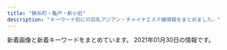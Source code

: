 ```yaml
---
title: "錦糸町・亀戸・新小岩"
description: "キーワード別にの巨乳アジアン・チャイナエステ嬢情報をまとめました。"
---
```


新着画像と新着キーワードをまとめています。
2021年01月30日の情報です。

<DmmAffiliateIns />
<KeywordTable
  shops={
    [
    {
        "url": "http://sentsubaki.asia/",
        "station": "JR\u4e80\u6238\u99c5\u6771\u53e3",
        "name": "\u5343\u693f",
        "keywords": {},
        "img_links": [
            "http://sentsubaki.asia/img/cast/aya-01.jpg",
            "http://sentsubaki.asia/img/cast/yuyu-02.jpg",
            "http://sentsubaki.asia/img/cast/miki-02.jpg",
            "http://sentsubaki.asia/img/cast/you-01.jpg",
            "http://sentsubaki.asia/img/cast/yumi-04.jpg",
            "http://sentsubaki.asia/img/cast/you-03.jpg",
            "http://sentsubaki.asia/img/interior/lobby-2.jpg",
            "http://sentsubaki.asia/img/cast/aya-03.jpg",
            "http://sentsubaki.asia/img/btn_twitter.png",
            "http://sentsubaki.asia/img/cast/you-02.jpg",
            "http://sentsubaki.asia/img/head_tel.png",
            "http://sentsubaki.asia/img/cast/miki-03.jpg",
            "http://sentsubaki.asia/img/btn_cast.png",
            "http://sentsubaki.asia/img/head_time.png",
            "http://sentsubaki.asia/img/interior/lobby-1.jpg",
            "http://sentsubaki.asia/img/cast/yuyu-04.jpg",
            "http://sentsubaki.asia/img/cast/yuyu-01.jpg",
            "http://sentsubaki.asia/img/cast/miki-01.jpg",
            "http://sentsubaki.asia/img/cast/you-04.jpg",
            "http://sentsubaki.asia/img/cast/nina-04.jpg",
            "http://sentsubaki.asia/img/cast/yumi-03.jpg",
            "http://sentsubaki.asia/img/cast/yumi-02.jpg",
            "http://sentsubaki.asia/img/btn_top.png",
            "http://sentsubaki.asia/img/cast/nina-03.jpg",
            "http://sentsubaki.asia/img/cast/miki-04.jpg",
            "http://sentsubaki.asia/img/cast/aya-04.jpg",
            "http://sentsubaki.asia/img/coupon_special.png",
            "http://sentsubaki.asia/img/btn_interior.png"
        ]
    },
    {
        "keywords": {
            "H": 2,
            "84": 2,
            "D": 4,
            "C": 12,
            "85": 4,
            "86": 2,
            "98": 2,
            "89": 6
        },
        "station": "JR\u65b0\u5c0f\u5ca9\u99c5\u5357\u53e3",
        "url": "http://www.o-miyabi.com/",
        "name": "\u96c5\u82b3",
        "img_links": [
            "http://www.o-miyabi.com/images/upload/thumb/6fceb6aef71115ac.jpg",
            "http://www.o-miyabi.com/images/index_01.jpg",
            "http://www.o-miyabi.com/images/index_03.jpg",
            "http://www.o-miyabi.com/s/images/top_2.jpg",
            "http://www.o-miyabi.com/s/image/nav_hotel.png",
            "http://www.o-miyabi.com/s/image/nav_top.png",
            "http://www.o-miyabi.com/s/image/nav_manga.png",
            "http://www.o-miyabi.com/s/images/iphone.png",
            "http://www.o-miyabi.com/images/upload/thumb/6d7987cae648e809.jpg",
            "http://www.o-miyabi.com/images/upload/thumb/0981f77ac0a1e07f.jpg",
            "http://www.o-miyabi.com/s/images/service_01.png",
            "http://www.o-miyabi.com/images/index_16.jpg",
            "http://www.o-miyabi.com/s/images/okubokomachi.jpg",
            "http://www.o-miyabi.com/s/uploads/07.jpg",
            "http://www.o-miyabi.com/images/rec_09.jpg",
            "http://www.o-miyabi.com/s/images/tel.png",
            "http://www.o-miyabi.com/images/upload/thumb/51d074f8f9cdb905.jpg",
            "http://www.o-miyabi.com/images/index_14.jpg",
            "http://www.o-miyabi.com/images/staff_09.jpg",
            "http://www.o-miyabi.com/images/index_13.jpg",
            "http://www.o-miyabi.com/images/upload/thumb/e12bb065f2380463.jpg",
            "http://www.o-miyabi.com/images/upload/thumb/04d21d82d11bc049.jpg",
            "http://www.o-miyabi.com/images/upload/thumb/57af63e7ff71466b.jpg",
            "http://www.o-miyabi.com/s/uploads/01.jpg",
            "http://www.o-miyabi.com/s/uploads/02.jpg",
            "http://www.o-miyabi.com/s/images/slider/3.jpg",
            "http://www.o-miyabi.com/s/images/service_07.png",
            "http://www.o-miyabi.com/s/image/nav_cast.png",
            "http://www.o-miyabi.com/s/image/nav_topics.png",
            "http://www.o-miyabi.com/s/uploads/06.jpg",
            "http://www.o-miyabi.com/images/upload/thumb/301c9a35b11a384f.jpg",
            "http://www.o-miyabi.com/images/upload/thumb/7713de024ddc43e7.jpg",
            "http://www.o-miyabi.com/images/upload/thumb/1a8371be7358f1df.jpg",
            "http://www.o-miyabi.com/s/uploads/03.jpg",
            "http://www.o-miyabi.com/images/upload/thumb/0dc07af1006255fa.jpg",
            "http://www.o-miyabi.com/s/images/t2.jpg",
            "http://www.o-miyabi.com/images/info_02.jpg",
            "http://www.o-miyabi.com/images/movie_09.jpg",
            "http://www.o-miyabi.com/images/upload/thumb/db15ea2226867103.jpg",
            "http://www.o-miyabi.com/images/index_07.jpg",
            "http://www.o-miyabi.com/images/index_04.jpg",
            "http://www.o-miyabi.com/s/image/nav_sys.png",
            "http://www.o-miyabi.com/s/uploads/08.jpg",
            "http://www.o-miyabi.com/s/images/slider/2.jpg",
            "http://www.o-miyabi.com/s/images/t3.jpg",
            "http://www.o-miyabi.com/s/images/slider/prev.png",
            "http://www.o-miyabi.com/images/index_19.jpg",
            "http://www.o-miyabi.com/images/info_09.jpg",
            "http://www.o-miyabi.com/s/images/slider/next.png",
            "http://www.o-miyabi.com/images/index_18.jpg",
            "http://www.o-miyabi.com/images/info.jpg",
            "http://www.o-miyabi.com/s/images/service_03.png",
            "http://www.o-miyabi.com/images/index_10.jpg",
            "http://www.o-miyabi.com/s/images/pc.png",
            "http://www.o-miyabi.com/images/index_02.jpg",
            "http://www.o-miyabi.com/images/index_05.jpg",
            "http://www.o-miyabi.com/s/images/t1.jpg",
            "http://www.o-miyabi.com/s/uploads/04.jpg",
            "http://www.o-miyabi.com/girl/01.jpg",
            "http://www.o-miyabi.com/images/index_06.jpg",
            "http://www.o-miyabi.com/images/rec.jpg",
            "http://www.o-miyabi.com/images/index_09.jpg",
            "http://www.o-miyabi.com/images/upload/thumb/72ffa1fb925d394b.jpg",
            "http://www.o-miyabi.com/images/upload/thumb/928147996b3538a2.jpg",
            "http://www.o-miyabi.com/s/images/slider/1.jpg"
        ]
    },
    {
        "img_links": [
            "http://hani-est.xyz/images/g5.jpg",
            "http://hani-est.xyz/images/top.jpg",
            "http://hani-est.xyz/images/g4.jpg",
            "http://hani-est.xyz/images/banna1.jpg",
            "http://hani-est.xyz/images/new1.jpg",
            "http://hani-est.xyz/images/zi-pri.png",
            "http://hani-est.xyz/images/g1.jpg",
            "http://hani-est.xyz/images/zi-staff.png",
            "http://hani-est.xyz/images/zi-ao.png",
            "http://hani-est.xyz/images/a1.jpg",
            "http://hani-est.xyz/images/zi-newface.png",
            "http://hani-est.xyz/images/zi-service.png",
            "http://hani-est.xyz/images/banna.jpg",
            "http://hani-est.xyz/images/g6.jpg",
            "http://hani-est.xyz/images/g2.jpg",
            "http://hani-est.xyz/images/banna2.jpg"
        ],
        "station": "\u897f\u5927\u5cf6\u99c5A1\u51fa\u53e3",
        "name": "\u871c\u82b1",
        "keywords": {
            "E": 12,
            "C": 41,
            "90": 24,
            "\u5de8\u4e73": 12,
            "\u4e73": 12,
            "94": 12,
            "83": 12,
            "82": 12
        },
        "url": "http://hani-est.xyz/"
    },
    {
        "img_links": [
            "http://nanaesute.pw/images/flash1.jpg",
            "http://nanaesute.pw/images/top.png",
            "http://nanaesute.pw/images/flash.jpg",
            "http://nanaesute.pw/images/top_bn1.jpg",
            "http://nanaesute.pw/images/g1.jpg",
            "http://nanaesute.pw/images/g3.jpg",
            "http://nanaesute.pw/images/side3.png",
            "http://nanaesute.pw/images/top_bn2.jpg"
        ],
        "name": "\u306a\u306a",
        "station": "JR\u9326\u7cf8\u753a\u99c5",
        "url": "http://nanaesute.pw/",
        "keywords": {
            "C": 7
        }
    },
    {
        "url": "http://kinshicho-es.xyz/",
        "img_links": [
            "http://kinshicho-es.xyz/images/g5.jpg",
            "http://kinshicho-es.xyz/images/r3.jpg",
            "http://kinshicho-es.xyz/images/g3.jpg",
            "http://kinshicho-es.xyz/images/r1.jpg",
            "http://kinshicho-es.xyz/images/g51.jpg",
            "http://kinshicho-es.xyz/images/b2.jpg",
            "http://kinshicho-es.xyz/images/news-tit1.jpg",
            "http://kinshicho-es.xyz/images/r4.jpg",
            "http://kinshicho-es.xyz/images/g2.jpg",
            "http://kinshicho-es.xyz/images/left1_2_02.jpg",
            "http://kinshicho-es.xyz/images/r2.jpg",
            "http://kinshicho-es.xyz/images/g0.jpg",
            "http://kinshicho-es.xyz/images/top1.jpg",
            "http://kinshicho-es.xyz/images/b1.jpg",
            "http://kinshicho-es.xyz/images/g41.jpg",
            "http://kinshicho-es.xyz/images/top.jpg"
        ],
        "station": "JR\u9326\u7cf8\u753a\u99c5\u5317\u53e3",
        "name": "\u30b9\u30de\u30a4\u30eb",
        "keywords": {
            "C": 7
        }
    },
    {
        "station": "JR\u5c0f\u5ca9\u99c5\u5357\u53e3",
        "name": "\u30d1\u30bf\u30e4",
        "url": "http://thaipataya.chm.jp/",
        "keywords": {
            "C": 13
        },
        "img_links": [
            "https://chm.jp/domains1/thaipataya/myimg/imgcom37361_sp.png",
            "https://chm.jp/domains1/thaipataya/myimg/imgcom37357_sp.jpg",
            "https://chm.jp/domains1/thaipataya/myimg/imgcom37727_sp.png",
            "https://chm.jp/domains1/thaipataya/myimg/imgcom37737_sp.png",
            "https://chm.jp/domains1/thaipataya/myimg/imgcom37172_sp.png",
            "https://chm.jp/domains1/thaipataya/myimg/imgcom37660_sp.png",
            "https://chm.jp/domains1/thaipataya/myimg/imgcom37362_sp.png",
            "https://chm.jp/domains1/thaipataya/myimg/imgcom37714_sp.png",
            "https://chm.jp/domains1/thaipataya/myimg/imgcom37839_sp.jpg",
            "https://chm.jp/domains1/thaipataya/myimg/imgcom37834_sp.jpg",
            "https://chm.jp/domains1/thaipataya/myimg/imgcom37358_sp.jpg",
            "https://chm.jp/domains1/thaipataya/myimg/imgcom37656_sp.png",
            "https://chm.jp/domains1/thaipataya/myimg/imgcom36603_sp.png",
            "https://chm.jp/domains1/thaipataya/myimg/imgcom37667_sp.png",
            "https://chm.jp/domains1/thaipataya/myimg/imgcom37659_sp.png",
            "https://chm.jp/domains1/thaipataya/myimg/imgcom37716_sp.png",
            "https://chm.jp/domains1/thaipataya/myimg/imgcom37067_sp.png",
            "https://chm.jp/domains1/thaipataya/myimg/imgcom37673_sp.jpg",
            "https://chm.jp/domains1/thaipataya/myimg/imgcom37726_sp.png",
            "https://chm.jp/domains1/thaipataya/myimg/imgcom37355_sp.jpg",
            "https://chm.jp/domains1/thaipataya/myimg/imgcom36618_sp.png",
            "https://chm.jp/domains1/thaipataya/myimg/imgcom36616_sp.png",
            "https://chm.jp/domains1/thaipataya/myimg/imgcom36614_sp.jpg",
            "https://chm.jp/domains1/thaipataya/myimg/slideimg36560_sp.jpg",
            "https://chm.jp/domains1/thaipataya/myimg/imgcom36566_sp.png",
            "https://chm.jp/domains1/thaipataya/myimg/imgcom36606_sp.jpg",
            "https://chm.jp/domains1/thaipataya/myimg/imgcom37666_sp.jpg",
            "https://chm.jp/domains1/thaipataya/myimg/imgcom36648_sp.jpg",
            "https://chm.jp/domains1/thaipataya/myimg/imgcom36649_sp.png",
            "https://chm.jp/domains1/thaipataya/myimg/imgcom36607_sp.jpg",
            "https://chm.jp/domains1/thaipataya/myimg/imgcom37657_sp.jpg",
            "https://chm.jp/domains1/thaipataya/myimg/imgcom37665_sp.jpg",
            "https://chm.jp/domains1/thaipataya/myimg/imgcom37728_sp.png",
            "https://chm.jp/domains1/thaipataya/myimg/slideimg36562_sp.jpg",
            "https://chm.jp/domains1/thaipataya/myimg/imgcom37710_sp.jpg",
            "https://chm.jp/sozai/0_4999/bn122_sp.png",
            "https://chm.jp/domains1/thaipataya/myimg/imgcom37658_sp.png",
            "https://chm.jp/domains1/thaipataya/myimg/imgcom37841_sp.jpg",
            "https://chm.jp/sozai/0_4999/bn112_sp.png",
            "https://chm.jp/domains1/thaipataya/myimg/imgcom37729_sp.png",
            "https://chm.jp/domains1/thaipataya/myimg/imgcom37668_sp.png",
            "https://chm.jp/domains1/thaipataya/myimg/imgcom37672_sp.jpg",
            "https://chm.jp/domains1/thaipataya/myimg/imgcom36635_sp.jpg",
            "https://chm.jp/domains1/thaipataya/myimg/imgcom36605_sp.jpg",
            "https://chm.jp/domains1/thaipataya/myimg/imgcom37662_sp.png",
            "https://chm.jp/domains1/thaipataya/myimg/imgcom37738_sp.png",
            "https://chm.jp/domains1/thaipataya/myimg/imgcom37733_sp.png",
            "https://chm.jp/domains1/thaipataya/myimg/imgcom37715_sp.png",
            "https://chm.jp/domains1/thaipataya/myimg/imgcom37833_sp.jpg",
            "https://chm.jp/domains1/thaipataya/myimg/imgcom36565_sp.jpg",
            "https://chm.jp/domains1/thaipataya/myimg/imgcom37663_sp.jpg",
            "https://chm.jp/domains1/thaipataya/myimg/imgcom36613_sp.jpg",
            "https://chm.jp/domains1/thaipataya/myimg/imgcom37356_sp.jpg",
            "https://chm.jp/domains1/thaipataya/myimg/imgcom36619_sp.jpg",
            "https://chm.jp/domains1/thaipataya/myimg/imgcom36576_sp.jpg",
            "https://chm.jp/domains1/thaipataya/myimg/imgcom36615_sp.png",
            "https://chm.jp/domains1/thaipataya/myimg/imgcom36604_sp.jpg",
            "https://chm.jp/domains1/thaipataya/myimg/imgcom37731_sp.png",
            "https://chm.jp/domains1/thaipataya/myimg/imgcom37177_sp.png",
            "http://chm.jp/img/linebutton_82x20.png",
            "https://chm.jp/domains1/thaipataya/myimg/imgcom37789_sp.png",
            "https://chm.jp/domains1/thaipataya/myimg/slideimg36561_sp.jpg",
            "https://chm.jp/domains1/thaipataya/myimg/imgcom37661_sp.png",
            "https://chm.jp/domains1/thaipataya/myimg/imgcom37736_sp.png",
            "https://chm.jp/domains1/thaipataya/myimg/imgcom37669_sp.jpg",
            "https://chm.jp/domains1/thaipataya/myimg/imgcom37725_sp.png",
            "https://chm.jp/domains1/thaipataya/myimg/imgcom36567_sp.jpg",
            "https://chm.jp/domains1/thaipataya/myimg/imgcom37739_sp.png",
            "https://chm.jp/domains1/thaipataya/myimg/imgcom37664_sp.png",
            "https://chm.jp/domains1/thaipataya/myimg/imgcom37671_sp.jpg",
            "https://chm.jp/domains1/thaipataya/myimg/imgcom37734_sp.png",
            "https://chm.jp/domains1/thaipataya/myimg/imgcom37174_sp.png",
            "https://chm.jp/domains1/thaipataya/myimg/imgcom37840_sp.jpg",
            "https://chm.jp/domains1/thaipataya/myimg/imgcom37740_sp.png",
            "https://chm.jp/domains1/thaipataya/myimg/imgcom37674_sp.png",
            "https://chm.jp/domains1/thaipataya/myimg/imgcom36575_sp.jpg",
            "https://chm.jp/domains1/thaipataya/myimg/imgcom37732_sp.png",
            "https://chm.jp/domains1/thaipataya/myimg/imgcom37730_sp.png"
        ]
    },
    {
        "keywords": {},
        "img_links": [
            "http://yousei.xyz/images/top.png",
            "http://yousei.xyz/images/g2.jpg",
            "http://yousei.xyz/images/g4.jpg",
            "http://yousei.xyz/images/r1.jpg",
            "http://yousei.xyz/images/r4.jpg",
            "http://yousei.xyz/images/r2.jpg",
            "http://yousei.xyz/images/g3.jpg",
            "http://yousei.xyz/images/g6.jpg",
            "http://yousei.xyz/images/g1.jpg",
            "http://yousei.xyz/images/r3.jpg",
            "http://yousei.xyz/images/recuit.jpg",
            "http://yousei.xyz/images/g5.jpg"
        ],
        "name": "Remoon",
        "url": "http://yousei.xyz/",
        "station": "JR\u4e80\u6238\u99c5\u6771\u53e3"
    },
    {
        "keywords": {},
        "station": "JR\u9326\u7cf8\u753a\u99c5\u5357\u53e3",
        "url": "http://www.es-raku.link/",
        "name": "Lucky\uff5e\u30e9\u30c3\u30ad\u30fc\uff5e",
        "img_links": [
            "http://www.es-raku.link/images/6.jpg",
            "http://www.es-raku.link/images/int2.png",
            "http://www.es-raku.link/images/7.jpg",
            "http://www.es-raku.link/staff/kaori.jpg",
            "http://www.es-raku.link/images/r2.jpg",
            "http://www.es-raku.link/img/ruru1.jpg",
            "http://www.es-raku.link/images/head.png",
            "http://www.es-raku.link/images/list.jpg",
            "http://www.es-raku.link/img/lucky1.jpg",
            "http://www.es-raku.link/img/yuki1.jpg",
            "http://www.es-raku.link/images/2.jpg",
            "http://www.es-raku.link/images/rtel.jpg",
            "http://www.es-raku.link/images/tel.jpg",
            "http://www.es-raku.link/img/riri1.jpg",
            "http://www.es-raku.link/staff/ruru.jpg",
            "http://www.es-raku.link/images/news.jpg",
            "http://www.es-raku.link/staff/yuki.jpg",
            "http://www.es-raku.link/images/9.jpg",
            "http://www.es-raku.link/images/menu/staff.png",
            "http://www.es-raku.link/images/menu/top.png",
            "http://www.es-raku.link/images/r1.jpg",
            "http://www.es-raku.link/staff/mai.jpg",
            "http://www.es-raku.link/images/line.png",
            "http://www.es-raku.link/images/interior_t.png",
            "http://www.es-raku.link/images/int1.png",
            "http://www.es-raku.link/images/menu/interior.png",
            "http://www.es-raku.link/images/sys1.jpg",
            "http://www.es-raku.link/images/8.jpg",
            "http://www.es-raku.link/staff/lucky.jpg",
            "http://www.es-raku.link/images/mobile.jpg",
            "http://www.es-raku.link/images/staff_t.png",
            "http://www.es-raku.link/img/ayaka1.jpg",
            "http://www.es-raku.link/img/mai1.jpg",
            "http://www.es-raku.link/images/3.jpg",
            "http://www.es-raku.link/images/1.jpg",
            "http://www.es-raku.link/staff/ayaka.jpg",
            "http://www.es-raku.link/staff/riri.jpg",
            "http://www.es-raku.link/img/kaori1.jpg"
        ]
    },
    {
        "img_links": [
            "http://dccompanyqoo10.cafe24.com/tiffany/images/common/header.png",
            "http://dccompanyqoo10.cafe24.com/tiffany/images/top/store_bg.png",
            "http://dccompanyqoo10.cafe24.com/tiffany/images/store/store.png"
        ],
        "name": "Cherry",
        "keywords": {},
        "station": "JR\u9326\u7cf8\u753a\u99c5\u5357\u53e3",
        "url": "http://cherry-esthe.com/"
    },
    {
        "name": "\u604b",
        "keywords": {
            "85": 3,
            "C": 7,
            "86": 1,
            "89": 1
        },
        "img_links": [
            "http://es-koibito.work/_src/18546577/sign.png",
            "http://es-koibito.work/_src/18546610/wechatimg5037.jpg",
            "http://mosaic.heteml.jp/es-koibito.work/1.jpg",
            "http://es-koibito.work/_src/37889089/wechatimg2746.jpg",
            "http://es-koibito.work/_src/18546552/staff12.jpg",
            "http://es-koibito.work/_src/47079082/wechatimg62.jpg",
            "http://es-koibito.work/_src/18546575/wechatimg2726.jpg",
            "http://es-koibito.work/_src/37016944/wechatimg2726.jpg",
            "http://es-koibito.work/_src/18546585/sign.png",
            "http://es-koibito.work/_src/37889091/wechatimg2727.jpg",
            "http://es-koibito.work/_src/18546607/wechatimg2727.jpg",
            "http://es-koibito.work/_src/47079078/7251563932146_.pic_hd.jpg",
            "http://es-koibito.work/_src/18546595/shift.jpg",
            "http://mosaic.heteml.jp/es-koibito.work/3.jpg",
            "http://es-koibito.work/_src/18546542/sign.png",
            "http://es-koibito.work/_src/18546543/sign.png",
            "http://mosaic.heteml.jp/es-koibito.work/2.jpg",
            "http://es-koibito.work/_src/18546853/mobile.png",
            "http://es-koibito.work/_src/37017017/wechatimg2746.jpg",
            "http://mosaic.heteml.jp/es-koibito.work/4.jpg",
            "http://es-koibito.work/_src/18546594/shift.jpg",
            "http://es-koibito.work/_src/47079081/7261563932146_.pic_hd.jpg",
            "http://es-koibito.work/_src/18546847/img20180614190233601852.jpg",
            "http://es-koibito.work/_src/18546567/sign.png",
            "http://mosaic.heteml.jp/es-koibito.work/5.jpg",
            "http://es-koibito.work/_src/18546604/staff12.jpg",
            "http://es-koibito.work/_src/18546596/shift.jpg",
            "http://es-koibito.work/_src/37018722/img20191113104249545960.jpg",
            "http://es-koibito.work/_src/18546597/sign.png",
            "http://es-koibito.work/_src/47079079/7271563932147_.pic_hd.jpg",
            "http://es-koibito.work/_src/47079080/7281563932147_.pic_hd.jpg",
            "http://es-koibito.work/_src/18546559/sign.png",
            "http://es-koibito.work/_src/18546593/shift.jpg"
        ],
        "url": "http://es-koibito.work/",
        "station": "JR\u9326\u7cf8\u753a\u99c5\u5357\u53e3"
    },
    {
        "station": "JR\u65b0\u5c0f\u5ca9\u99c5\u5357\u53e3",
        "img_links": [
            "http://el-grande.asia/img/cast/mai-01.jpg",
            "http://el-grande.asia/img/btn_top.png",
            "http://el-grande.asia/img/cast/mei-02.jpg",
            "http://el-grande.asia/img/interior/corridor-1.jpg",
            "http://el-grande.asia/img/cast/aki-04.jpg",
            "http://el-grande.asia/img/cast/misa-01.jpg",
            "http://el-grande.asia/img/cast/aki-01.jpg",
            "http://el-grande.asia/img/cast/mei-03.jpg",
            "http://el-grande.asia/img/cast/hana-02.jpg",
            "http://el-grande.asia/img/cast/mai-03.jpg",
            "http://el-grande.asia/img/cast/hana-03.jpg",
            "http://el-grande.asia/img/cast/mai-04.jpg",
            "http://el-grande.asia/img/cast/elisa-03.jpg",
            "http://el-grande.asia/img/dagger.png",
            "http://el-grande.asia/img/btn_cast.png",
            "http://el-grande.asia/img/cast/elisa-02.jpg",
            "http://el-grande.asia/img/cast/lucy-02.jpg",
            "http://el-grande.asia/img/cast/mei-01.jpg",
            "http://el-grande.asia/img/cast/sara-06.jpg",
            "http://el-grande.asia/img/cast/baby-01.jpg",
            "http://el-grande.asia/img/cast/sara-05.jpg",
            "http://el-grande.asia/img/cast/hana-04.jpg",
            "http://el-grande.asia/img/cast/aki-02.jpg",
            "http://el-grande.asia/img/cast/aki-03.jpg",
            "http://el-grande.asia/img/cast/haru-03.jpg",
            "http://el-grande.asia/img/cast/ringo-02.jpg",
            "http://el-grande.asia/img/cast/rey-04.jpg",
            "http://el-grande.asia/img/cast/sara-08.jpg",
            "http://el-grande.asia/img/cast/ringo-03.jpg",
            "http://el-grande.asia/img/cast/haru-02.jpg",
            "http://el-grande.asia/img/cast/mei-04.jpg",
            "http://el-grande.asia/img/btn_interior.png",
            "http://el-grande.asia/img/interior/lobby-1.jpg",
            "http://el-grande.asia/img/cast/baby-04.jpg",
            "http://el-grande.asia/img/cast/lucy-04.jpg",
            "http://el-grande.asia/img/cast/haru-01.jpg",
            "http://el-grande.asia/img/cast/baby-03.jpg",
            "http://el-grande.asia/img/cast/lucy-03.jpg",
            "http://el-grande.asia/img/cast/elisa-01.jpg",
            "http://el-grande.asia/img/cast/rey-02.jpg",
            "http://el-grande.asia/img/cast/rey-01.jpg",
            "http://el-grande.asia/img/cast/misa-04.jpg",
            "http://el-grande.asia/img/cast/baby-02.jpg",
            "http://el-grande.asia/img/cast/haru-04.jpg",
            "http://el-grande.asia/img/cast/ringo-01.jpg",
            "http://el-grande.asia/img/btn_twitter.png",
            "http://el-grande.asia/img/cast/hana-01.jpg",
            "http://el-grande.asia/img/interior/shower-4.jpg",
            "http://el-grande.asia/img/cast/ringo-04.jpg",
            "http://el-grande.asia/img/cast/lucy-01.jpg"
        ],
        "keywords": {},
        "url": "http://el-grande.asia/",
        "name": "\u30a8\u30eb\u30b0\u30e9\u30f3\u30c7-elgrande-"
    },
    {
        "name": "\u79cb",
        "keywords": {},
        "img_links": [
            "http://shizuku2009.com/images/index_20.jpg",
            "http://shizuku2009.com/images/index_17.jpg",
            "http://shizuku2009.com/images/index_07.jpg",
            "http://shizuku2009.com/images/index_13.jpg",
            "http://shizuku2009.com/images/index_14.jpg",
            "http://shizuku2009.com/staff/2/1.jpg",
            "http://shizuku2009.com/images/index_10.jpg",
            "http://shizuku2009.com/staff/5/1.jpg",
            "http://shizuku2009.com/images/staff_15.jpg",
            "http://shizuku2009.com/staff/6/1.jpg",
            "http://shizuku2009.com/images/service_13.jpg",
            "http://shizuku2009.com/images/index_09.jpg",
            "http://shizuku2009.com/images/index_15.jpg",
            "http://shizuku2009.com/images/index_02.jpg",
            "http://shizuku2009.com/staff/4/1.jpg",
            "http://shizuku2009.com/staff/1/1.jpg",
            "http://shizuku2009.com/staff/3/1.jpg",
            "http://shizuku2009.com/images/index_08.jpg",
            "http://shizuku2009.com/images/index_04.jpg",
            "http://shizuku2009.com/images/index_05.jpg",
            "http://shizuku2009.com/images/index_06.jpg",
            "http://shizuku2009.com/images/staff_12.jpg",
            "http://shizuku2009.com/images/index_19.jpg"
        ],
        "station": "\u9752\u7825\u99c5A2\u51fa\u53e3",
        "url": "http://shizuku2009.com/"
    },
    {
        "name": "\u3042\u308f\u308f",
        "keywords": {
            "85": 4,
            "C": 2,
            "D": 8,
            "87": 4,
            "89": 4
        },
        "url": "http://www.awawa-es.info/",
        "station": "JR\u9326\u7cf8\u753a\u99c5\u5357\u53e3",
        "img_links": [
            "http://www.awawa-es.info/p/4.jpg",
            "http://www.awawa-es.info/img/hstaff.png",
            "http://www.awawa-es.info/img/h1.png",
            "http://www.awawa-es.info/img/hjob.png",
            "http://www.awawa-es.info/img/h3.png",
            "http://www.awawa-es.info/photo/home/2391374197264.jpg",
            "http://www.awawa-es.info/p/aa.jpg",
            "http://www.awawa-es.info/img/images/sys_04.png",
            "http://www.awawa-es.info/photo/home/4051599894438.jpg",
            "http://www.awawa-es.info/img/i1.jpg",
            "http://www.awawa-es.info/img/s1.jpg",
            "http://www.awawa-es.info/photo/202009/15998945321509738889.jpeg",
            "http://www.awawa-es.info/img/hsys.png",
            "http://www.awawa-es.info/p/cc.jpg",
            "http://www.awawa-es.info/photo/home/4241374197436.jpg",
            "http://www.awawa-es.info/p/1.jpg",
            "http://www.awawa-es.info/img/images/sys_01.png",
            "http://www.awawa-es.info/photo/201307/13741973921454741938.jpg",
            "http://www.awawa-es.info/photo/home/5241604645075.jpg",
            "http://www.awawa-es.info/photo/home/3281580956380.jpg",
            "http://www.awawa-es.info/photo/202011/1604645058826879711.png",
            "http://www.awawa-es.info/p/3.jpg",
            "http://www.awawa-es.info/photo/202002/1580956374749618033.jpg",
            "http://www.awawa-es.info/img/bottom.jpg",
            "http://www.awawa-es.info/img/h2.png",
            "http://www.awawa-es.info/p/bb.jpg",
            "http://www.awawa-es.info/img/images/sys_05.png",
            "http://www.awawa-es.info/photo/home/7151463551145.jpg",
            "http://www.awawa-es.info/img/tmp.jpg",
            "http://www.awawa-es.info/photo/201307/1374197215469380174.jpg",
            "http://www.awawa-es.info/photo/201605/14635511391411412709.jpg",
            "http://www.awawa-es.info/img/return.png",
            "http://www.awawa-es.info/img/images/sys_03.png",
            "http://www.awawa-es.info/img/s2.jpg",
            "http://www.awawa-es.info/img/rm.jpg",
            "http://www.awawa-es.info/p/2.jpg",
            "http://www.awawa-es.info/img/images/sys_06.png",
            "http://www.awawa-es.info/img/acc.png",
            "http://www.awawa-es.info/photo/202009/15998944321424280736.jpeg",
            "http://www.awawa-es.info/img/sd.png",
            "http://www.awawa-es.info/img/images/sys_02.png",
            "http://www.awawa-es.info/img/i2.jpg",
            "http://www.awawa-es.info/img/hinfo.png"
        ]
    },
    {
        "url": "http://biwert.xyz/",
        "name": "\u4e00\u6642",
        "station": "JR\u5c0f\u5ca9\u99c5\u5317\u53e3",
        "img_links": [
            "http://biwert.xyz/uploads/201006/1-2010061A941445.jpg",
            "http://biwert.xyz/uploads/201006/1-2010061F032C0.jpg",
            "http://biwert.xyz/uploads/201003/1-2010031G3421X.jpg",
            "http://biwert.xyz/uploads/allimg/180620/1-1P6201013133b.jpg",
            "http://biwert.xyz/uploads/201003/1-2010031G432629.jpg",
            "http://biwert.xyz/uploads/allimg/180620/1-1P620101640O8.png",
            "http://biwert.xyz/templets/default/picture/interior_t.jpg",
            "http://biwert.xyz/templets/default/picture/rec1.png",
            "http://biwert.xyz/uploads/180620/1-1P62010193X63.jpg",
            "http://biwert.xyz/uploads/201109/1-201109141105216.jpg",
            "http://biwert.xyz/images/1-1P621101232H4.png",
            "http://biwert.xyz/uploads/201007/1-20100G4464b26.jpg",
            "http://biwert.xyz/uploads/201003/1-2010031G415110.jpg",
            "http://biwert.xyz/uploads/180620/1-1P620101629244.png",
            "http://biwert.xyz/uploads/201003/1-2010031G35C32.jpg",
            "http://biwert.xyz/templets/default/picture/head.jpg",
            "http://biwert.xyz/templets/default/picture/staff_t.jpg",
            "http://biwert.xyz/uploads/180620/1-1P62010154K00.png",
            "http://biwert.xyz/templets/default/picture/news.jpg"
        ],
        "keywords": {
            "E": 18,
            "G": 9
        }
    },
    {
        "name": "\u97d3\u56fd\u30a2\u30ab\u30b9\u30ea",
        "station": "JR\u4e80\u6238\u99c5\u5317\u53e3",
        "img_links": [
            "http://k-akasuri.xyz/images/acc_10.jpg",
            "http://k-akasuri.xyz/images/rec_10.jpg",
            "http://k-akasuri.xyz/girl/03.jpg",
            "http://k-akasuri.xyz/images/sys.jpg",
            "http://k-akasuri.xyz/images/index_08.jpg",
            "http://k-akasuri.xyz/images/index_05.jpg",
            "http://k-akasuri.xyz/images/nei_13.jpg",
            "http://k-akasuri.xyz/images/index_06.jpg",
            "http://k-akasuri.xyz/images/line.jpg",
            "http://k-akasuri.xyz/images/info_10.jpg",
            "http://k-akasuri.xyz/girl/00.jpg",
            "http://k-akasuri.xyz/images/index_02.jpg",
            "http://k-akasuri.xyz/images/index_04.jpg",
            "http://k-akasuri.xyz/images/index_13.jpg",
            "http://k-akasuri.xyz/images/staff_10.jpg",
            "http://k-akasuri.xyz/images/rec.jpg",
            "http://k-akasuri.xyz/images/index_09.jpg",
            "http://k-akasuri.xyz/girl/02.jpg",
            "http://k-akasuri.xyz/girl/01.jpg",
            "http://k-akasuri.xyz/images/sys_10.jpg",
            "http://k-akasuri.xyz/images/acc_11.jpg",
            "http://k-akasuri.xyz/images/index_03.jpg",
            "http://k-akasuri.xyz/images/index_07.jpg",
            "http://k-akasuri.xyz/images/index_01.jpg",
            "http://k-akasuri.xyz/girl/04.jpg"
        ],
        "url": "http://k-akasuri.xyz/",
        "keywords": {
            "D": 3,
            "C": 1,
            "87": 1,
            "88": 2,
            "89": 1
        }
    },
    {
        "url": "https://piano.sweet-relaxation.com/",
        "keywords": {},
        "station": "JR\u65b0\u5c0f\u5ca9\u99c5\u5357\u53e3",
        "img_links": [
            "https://piano.sweet-relaxation.com/img/interior/int-01.jpg",
            "https://piano.sweet-relaxation.com/img/cast/ai-03.jpg",
            "https://piano.sweet-relaxation.com/img/cast/ai-01.jpg",
            "https://piano.sweet-relaxation.com/img/cast/ebi-04.jpg",
            "https://piano.sweet-relaxation.com/img/cast/lili-03.jpg",
            "https://piano.sweet-relaxation.com/img/interior/int-03.jpg",
            "https://piano.sweet-relaxation.com/img/cast/coco-02.jpg",
            "https://piano.sweet-relaxation.com/img/cast/miky-03.jpg",
            "https://piano.sweet-relaxation.com/img/cast/nana-04.jpg",
            "https://piano.sweet-relaxation.com/img/cast/luna-01.jpg",
            "https://piano.sweet-relaxation.com/img/cast/miya-04.jpg",
            "https://piano.sweet-relaxation.com/img/cast/lili-01.jpg",
            "https://piano.sweet-relaxation.com/img/cast/coco-04.jpg",
            "https://piano.sweet-relaxation.com/img/cast/luna-02.jpg",
            "https://piano.sweet-relaxation.com/img/cast/miya-03.jpg",
            "https://piano.sweet-relaxation.com/img/cast/miya-01.jpg",
            "https://piano.sweet-relaxation.com/img/slick/sl-5.jpg",
            "https://piano.sweet-relaxation.com/img/cast/nana-03.jpg",
            "https://piano.sweet-relaxation.com/img/slick/sl-6.jpg",
            "https://piano.sweet-relaxation.com/img/slick/sl-7.jpg",
            "https://piano.sweet-relaxation.com/img/cast/aye-01.jpg",
            "https://piano.sweet-relaxation.com/img/cast/luna-03.jpg",
            "https://piano.sweet-relaxation.com/img/cast/nico-01.jpg",
            "https://piano.sweet-relaxation.com/img/cast/luna-04.jpg",
            "https://piano.sweet-relaxation.com/img/cast/aki-01.jpg",
            "https://piano.sweet-relaxation.com/img/cast/aini-04.jpg",
            "https://piano.sweet-relaxation.com/img/cast/lili-04.jpg",
            "https://piano.sweet-relaxation.com/img/cast/aye-04.jpg",
            "https://piano.sweet-relaxation.com/img/cast/aki-02.jpg",
            "https://piano.sweet-relaxation.com/img/cast/aye-03.jpg",
            "https://piano.sweet-relaxation.com/img/cast/nico-03.jpg",
            "https://piano.sweet-relaxation.com/img/cast/nana-02.jpg",
            "https://piano.sweet-relaxation.com/img/cast/coco-01.jpg",
            "https://piano.sweet-relaxation.com/img/cast/ebi-03.jpg",
            "https://piano.sweet-relaxation.com/img/slick/sl-1.jpg",
            "https://piano.sweet-relaxation.com/img/cast/coco-03.jpg",
            "https://piano.sweet-relaxation.com/img/slick/sl-3.jpg",
            "https://piano.sweet-relaxation.com/img/interior/int-02.jpg",
            "https://piano.sweet-relaxation.com/img/cast/miya-02.jpg",
            "https://piano.sweet-relaxation.com/img/cast/ebi-01.jpg",
            "https://piano.sweet-relaxation.com/img/cast/miky-01.jpg",
            "https://piano.sweet-relaxation.com/img/cast/aini-01.jpg",
            "https://piano.sweet-relaxation.com/img/cast/miky-04.jpg",
            "https://piano.sweet-relaxation.com/img/cast/lili-02.jpg",
            "https://piano.sweet-relaxation.com/img/cast/ebi-02.jpg",
            "https://piano.sweet-relaxation.com/img/slick/sl-4.jpg",
            "https://piano.sweet-relaxation.com/img/cast/nico-04.jpg",
            "https://piano.sweet-relaxation.com/img/cast/ai-02.jpg",
            "https://piano.sweet-relaxation.com/img/cast/aini-03.jpg",
            "https://piano.sweet-relaxation.com/img/cast/aini-02.jpg",
            "https://piano.sweet-relaxation.com/img/interior/int-04.jpg",
            "https://piano.sweet-relaxation.com/img/cast/ai-04.jpg",
            "https://piano.sweet-relaxation.com/img/cast/miky-02.jpg",
            "https://piano.sweet-relaxation.com/img/cast/aye-02.jpg",
            "https://piano.sweet-relaxation.com/img/cast/nico-02.jpg",
            "https://piano.sweet-relaxation.com/img/cast/aki-04.jpg",
            "https://piano.sweet-relaxation.com/img/cast/aki-03.jpg",
            "https://piano.sweet-relaxation.com/img/cast/nana-01.jpg",
            "https://piano.sweet-relaxation.com/img/slick/sl-2.jpg"
        ],
        "name": "Piano"
    },
    {
        "station": "JR\u9326\u7cf8\u753a\u99c5\u5317\u53e3",
        "keywords": {
            "83": 13,
            "E": 13,
            "88": 13,
            "86": 26,
            "92": 13,
            "C": 65,
            "87": 26,
            "D": 117,
            "85": 91,
            "89": 13
        },
        "img_links": [
            "https://kinshicho-mensesthe.net/staff2/satomi-s1.jpg",
            "https://kinshicho-mensesthe.net/button/home.png",
            "https://kinshicho-mensesthe.net/images/qrcode.png",
            "https://kinshicho-mensesthe.net/staff2/haruka-l1.jpg",
            "https://kinshicho-mensesthe.net/staff2/saki-l1.jpg",
            "https://kinshicho-mensesthe.net/staff2/sora-s1.jpg",
            "https://kinshicho-mensesthe.net/room/6-l.jpg",
            "https://kinshicho-mensesthe.net/staff2/saki-s1.jpg",
            "https://kinshicho-mensesthe.net/room/esthe3.jpg",
            "https://kinshicho-mensesthe.net/images/camp.png",
            "https://kinshicho-mensesthe.net/staff2/sakura-l2.jpg",
            "https://kinshicho-mensesthe.net/room/4-l.jpg",
            "https://kinshicho-mensesthe.net/room/5-s.jpg",
            "https://kinshicho-mensesthe.net/staff2/rika-l1.jpg",
            "https://kinshicho-mensesthe.net/room/2-l.jpg",
            "https://kinshicho-mensesthe.net/room/3-l.jpg",
            "https://kinshicho-mensesthe.net/room/4-s.jpg",
            "https://kinshicho-mensesthe.net/images/main1.jpg",
            "https://kinshicho-mensesthe.net/images/header3.png",
            "https://kinshicho-mensesthe.net/staff2/rui-s1.jpg",
            "https://kinshicho-mensesthe.net/images/footer-r.png",
            "https://kinshicho-mensesthe.net/staff2/yuka-s1.jpg",
            "https://kinshicho-mensesthe.net/staff2/satomi-l1.jpg",
            "https://kinshicho-mensesthe.net/staff2/mai-l1.jpg",
            "https://kinshicho-mensesthe.net/room/3-s.jpg",
            "https://kinshicho-mensesthe.net/mens-esthe-massage/2020/01/22/yuki-s1.jpg",
            "https://kinshicho-mensesthe.net/room/5-l.jpg",
            "https://kinshicho-mensesthe.net/staff2/sera-l1.jpg",
            "https://kinshicho-mensesthe.net/images/flower.png",
            "https://kinshicho-mensesthe.net/staff2/yumi-s1.jpg",
            "https://kinshicho-mensesthe.net/staff2/kokomi-s1.jpg",
            "https://kinshicho-mensesthe.net/staff2/moe-s1.jpg",
            "https://kinshicho-mensesthe.net/staff2/kiki-l1.jpg",
            "https://kinshicho-mensesthe.net/staff2/sora-l1.jpg",
            "https://kinshicho-mensesthe.net/staff2/rui-l1.jpg",
            "https://kinshicho-mensesthe.net/staff2/yuki-l1.jpg",
            "https://kinshicho-mensesthe.net/room/esthe1.jpg",
            "https://kinshicho-mensesthe.net/room/1-s.jpg",
            "https://kinshicho-mensesthe.net/room/2-s.jpg",
            "https://kinshicho-mensesthe.net/images/footer-l.png",
            "https://kinshicho-mensesthe.net/images/main-sp.jpg",
            "https://kinshicho-mensesthe.net/mens-esthe-massage/2020/10/17/moe-s1.jpg",
            "https://kinshicho-mensesthe.net/mens-esthe-massage/2020/02/06/sora-s1.jpg",
            "https://kinshicho-mensesthe.net/images/clear.png",
            "https://kinshicho-mensesthe.net/staff2/sera-s1.jpg",
            "https://kinshicho-mensesthe.net/button/staff.png",
            "https://kinshicho-mensesthe.net/staff2/rika-s1.jpg",
            "https://kinshicho-mensesthe.net/staff2/kiki-s1.jpg",
            "https://kinshicho-mensesthe.net/staff2/kokomi-l1.jpg",
            "https://kinshicho-mensesthe.net/room/6-s.jpg",
            "https://kinshicho-mensesthe.net/staff2/yumi-l1.jpg",
            "https://kinshicho-mensesthe.net/staff2/sakura-s2.jpg",
            "https://kinshicho-mensesthe.net/mens-esthe-massage/2020/02/06/satomi-s1.jpg",
            "https://kinshicho-mensesthe.net/button/blog.png",
            "https://kinshicho-mensesthe.net/room/esthe2.jpg",
            "https://kinshicho-mensesthe.net/staff2/haruka-s1.jpg",
            "https://kinshicho-mensesthe.net/staff2/yuki-s1.jpg",
            "https://kinshicho-mensesthe.net/staff2/mai-s1.jpg",
            "https://kinshicho-mensesthe.net/room/1-l.jpg"
        ],
        "name": "KIRARA",
        "url": "https://kinshicho-mensesthe.net/"
    },
    {
        "img_links": [
            "http://mirage.sweet-relaxation.com/img/cast/miya-03.jpg",
            "http://mirage.sweet-relaxation.com/img/cast/nina-02.jpg",
            "http://mirage.sweet-relaxation.com/img/cast/key-03.jpg",
            "http://mirage.sweet-relaxation.com/img/interior/corridor-1.jpg",
            "http://mirage.sweet-relaxation.com/img/cast/key-02.jpg",
            "http://mirage.sweet-relaxation.com/img/cast/ran-02.jpg",
            "http://mirage.sweet-relaxation.com/img/cast/ran-01.jpg",
            "http://mirage.sweet-relaxation.com/img/cast/olive-03.jpg",
            "http://mirage.sweet-relaxation.com/img/cast/eri-01.jpg",
            "http://mirage.sweet-relaxation.com/img/cast/nina-03.jpg",
            "http://mirage.sweet-relaxation.com/img/cast/eri-02.jpg",
            "http://mirage.sweet-relaxation.com/img/cast/ran-03.jpg",
            "http://mirage.sweet-relaxation.com/img/cast/yaya-03.jpg",
            "http://mirage.sweet-relaxation.com/img/cast/miya-01.jpg",
            "http://mirage.sweet-relaxation.com/img/cast/nina-01.jpg",
            "http://mirage.sweet-relaxation.com/img/cast/yaya-01.jpg",
            "http://mirage.sweet-relaxation.com/img/cast/yumi-01.jpg",
            "http://mirage.sweet-relaxation.com/img/cast/nanar-01.jpg",
            "http://mirage.sweet-relaxation.com/img/cast/yaya-02.jpg",
            "http://mirage.sweet-relaxation.com/img/cast/yumi-03.jpg",
            "http://mirage.sweet-relaxation.com/img/cast/miya-02.jpg",
            "http://mirage.sweet-relaxation.com/img/cast/olive-02.jpg",
            "http://mirage.sweet-relaxation.com/img/cast/eri-03.jpg",
            "http://mirage.sweet-relaxation.com/img/cast/nanar-02.jpg",
            "http://mirage.sweet-relaxation.com/img/cast/key-01.jpg",
            "http://mirage.sweet-relaxation.com/img/cast/olive-01.jpg",
            "http://mirage.sweet-relaxation.com/img/cast/nanar-03.jpg",
            "http://mirage.sweet-relaxation.com/img/cast/yumi-02.jpg"
        ],
        "url": "http://mirage.sweet-relaxation.com/",
        "name": "Mirage\uff5e\u30df\u30e9\u30fc\u30b8\u30e5\uff5e",
        "station": "JR\u4e80\u6238\u99c5\u6771\u53e3",
        "keywords": {}
    },
    {
        "station": "JR\u9326\u7cf8\u753a\u99c5\u5317\u53e3",
        "name": "\u7652\u3057\u306e\u6cc9",
        "url": "https://iyashinoizumi.com/",
        "img_links": [
            "https://iyashinoizumi.com/wp-content/uploads/2019/06/2DD3549C-F937-441D-B0E3-E26520ACFABD-e1559410733851.jpeg",
            "https://iyashinoizumi.com/wp-content/uploads/7208DC4D-6E47-49CE-B1C0-3607E54E114B-210x300.jpeg",
            "https://iyashinoizumi.com/wp-content/uploads/9B89E764-B754-425D-A9AC-BB5566FA6AC4.jpeg",
            "https://iyashinoizumi.com/wp-content/uploads/5AA02D30-2C43-42C1-BE02-48E5A5C27E91-226x300.jpeg",
            "https://iyashinoizumi.com/wp-content/uploads/5AA02D30-2C43-42C1-BE02-48E5A5C27E91.jpeg",
            "https://iyashinoizumi.com/wp-content/uploads/2019/06/momoko1.jpg",
            "https://iyashinoizumi.com/wp-content/uploads/2019/06/opening-e1560089346906-1024x314.png",
            "https://iyashinoizumi.com/wp-content/uploads/2019/06/5293C707-270F-4802-8168-1493DA07DDAE.jpeg",
            "https://iyashinoizumi.com/wp-content/uploads/2019/06/50CD669B-0FFA-4734-B898-EB3D53E95C21.jpeg",
            "https://iyashinoizumi.com/wp-content/uploads/7208DC4D-6E47-49CE-B1C0-3607E54E114B.jpeg",
            "https://iyashinoizumi.com/wp-content/uploads/2019/06/001.jpg",
            "https://iyashinoizumi.com/wp-content/uploads/0731EF09-7405-4B36-8468-B17A307EB894-e1579436226478.jpeg",
            "https://iyashinoizumi.com/wp-content/uploads/9B89E764-B754-425D-A9AC-BB5566FA6AC4-270x300.jpeg",
            "https://iyashinoizumi.com/wp-content/uploads/0731EF09-7405-4B36-8468-B17A307EB894.jpeg",
            "https://iyashinoizumi.com/wp-content/uploads/rin.jpg",
            "https://iyashinoizumi.com/wp-content/uploads/2019/06/43D6BE9C-43F6-45C2-95E5-E775CE725D67.jpeg",
            "https://iyashinoizumi.com/wp-content/uploads/0731EF09-7405-4B36-8468-B17A307EB894-197x300.jpeg"
        ],
        "keywords": {
            "\u30bb\u30af\u30b7\u30fc": 2
        }
    },
    {
        "keywords": {
            "85": 1,
            "90": 1,
            "89": 1,
            "86": 2,
            "87": 1,
            "95": 2,
            "92": 1
        },
        "img_links": [
            "http://y-rlx.net/girl/05.jpg",
            "http://y-rlx.net/images/acc_tit.jpg",
            "http://y-rlx.net/images/index_04.png",
            "http://y-rlx.net/images/index_11.jpg",
            "http://y-rlx.net/images/rex_16.jpg",
            "http://y-rlx.net/images/acc_tit01.jpg",
            "http://y-rlx.net/girl/01.jpg",
            "http://y-rlx.net/girl/03a.jpg",
            "http://y-rlx.net/girl/06.jpg",
            "http://y-rlx.net/images/index_07.png",
            "http://y-rlx.net/images/index_14.png",
            "http://y-rlx.net/girl/09.jpg",
            "http://y-rlx.net/images/index_12.jpg",
            "http://y-rlx.net/images/index_13.jpg",
            "http://y-rlx.net/girl/08.jpg",
            "http://y-rlx.net/images/line.jpg",
            "http://y-rlx.net/girl/03.jpg",
            "http://y-rlx.net/images/index_16.png",
            "http://y-rlx.net/images/sys.jpg",
            "http://y-rlx.net/images/index_08.jpg",
            "http://y-rlx.net/girl/p01.jpg",
            "http://y-rlx.net/images/rec_16.jpg",
            "http://y-rlx.net/images/index_23.jpg",
            "http://y-rlx.net/girl/05a.jpg",
            "http://y-rlx.net/girl/00.jpg",
            "http://y-rlx.net/images/acc_tit03.jpg",
            "http://y-rlx.net/images/info.png",
            "http://y-rlx.net/images/sys_16.jpg",
            "http://y-rlx.net/images/staff_16.jpg",
            "http://y-rlx.net/images/03.png",
            "http://y-rlx.net/images/index_10.jpg",
            "http://y-rlx.net/images/02.png",
            "http://y-rlx.net/girl/09a.jpg",
            "http://y-rlx.net/images/acc_16.jpg",
            "http://y-rlx.net/images/index_02.png",
            "http://y-rlx.net/images/index_19.png",
            "http://y-rlx.net/images/index_21.jpg",
            "http://y-rlx.net/girl/010a.jpg",
            "http://y-rlx.net/images/rec.jpg",
            "http://y-rlx.net/images/index_06.png",
            "http://y-rlx.net/girl/02.jpg",
            "http://y-rlx.net/images/index_09.jpg",
            "http://y-rlx.net/girl/010.jpg",
            "http://y-rlx.net/girl/07.jpg",
            "http://y-rlx.net/girl/07a.jpg",
            "http://y-rlx.net/images/01.png"
        ],
        "station": "JR\u65b0\u5c0f\u5ca9\u99c5\u5357\u53e3",
        "name": "\u7f8e\u697d",
        "url": "http://y-rlx.net/"
    },
    {
        "name": "\u685c\u82b1",
        "img_links": [
            "http://yukinosakura.tyo.cm/images/room1.jpg",
            "http://yukinosakura.tyo.cm/images/s_staff.jpg",
            "http://yukinosakura.tyo.cm/images/s_news.jpg",
            "http://yukinosakura.tyo.cm/images/top.jpg",
            "http://yukinosakura.a2.webnavi.work/upload/sites/72/2020/04/2020040708052241.jpg",
            "http://yukinosakura.tyo.cm/images/room4.jpg",
            "http://yukinosakura.a2.webnavi.work/upload/sites/72/2020/04/2020040708052456.jpg",
            "http://yukinosakura.tyo.cm/images/mobile.jpg",
            "http://yukinosakura.a2.webnavi.work/upload/sites/72/2020/04/2020040708052353.jpg",
            "http://yukinosakura.a2.webnavi.work/upload/sites/72/2020/04/2020040708052118.jpg",
            "http://yukinosakura.tyo.cm/images/room3.jpg",
            "http://yukinosakura.tyo.cm/images/room2.jpg",
            "http://yukinosakura.tyo.cm/images/s_shedule.jpg",
            "http://yukinosakura.a2.webnavi.work/upload/sites/72/2020/04/2020040708052434.jpg"
        ],
        "keywords": {
            "D": 24,
            "85": 12,
            "C": 18,
            "86": 12,
            "83": 6
        },
        "url": "http://yukinosakura.tyo.cm/",
        "station": "JR\u4e80\u6238\u99c5\u5317\u53e3"
    },
    {
        "keywords": {},
        "name": "\u7652\u3057\u306e\u68ee",
        "station": "\u9752\u7825\u99c5",
        "url": "http://iyasimori.jpest.net/",
        "img_links": [
            "http://iyasimori.jpest.net/uploads//sites/37/2021/01/news01.png",
            "http://iyasimori.jpest.net/uploads//sites/37/2021/01/g5.jpg",
            "http://iyasimori.jpest.net/uploads//sites/37/2021/01/g2-2-150x150.jpg",
            "http://iyasimori.jpest.net/uploads//sites/37/2021/01/g4-150x150.jpg",
            "http://iyasimori.jpest.net/uploads//sites/37/2021/01/g5-150x150.jpg",
            "http://iyasimori.jpest.net/uploads//sites/37/2021/01/tite-staff.jpg",
            "http://iyasimori.jpest.net/uploads//sites/37/2021/01/r4-1.jpg",
            "http://iyasimori.jpest.net/uploads//sites/37/2021/01/g3-2-150x150.jpg",
            "http://iyasimori.jpest.net/uploads//sites/37/2021/01/r6.jpg",
            "http://iyasimori.jpest.net/uploads//sites/37/2021/01/news03.png",
            "http://iyasimori.jpest.net/uploads//sites/37/2021/01/g2-2.jpg",
            "http://iyasimori.jpest.net/uploads//sites/37/2021/01/g3-2.jpg",
            "http://iyasimori.jpest.net/uploads//sites/37/2021/01/g1-3-150x150.jpg",
            "http://iyasimori.jpest.net/uploads//sites/37/2021/01/a.jpg",
            "http://iyasimori.jpest.net/uploads//sites/37/2021/01/mobile.png",
            "http://iyasimori.jpest.net/uploads//sites/37/2021/01/top.jpg",
            "http://iyasimori.jpest.net/uploads//sites/37/2021/01/r5.jpg",
            "http://iyasimori.jpest.net/uploads//sites/37/2021/01/bj_03.jpg",
            "http://iyasimori.jpest.net/uploads//sites/37/2021/01/g1-3.jpg",
            "http://iyasimori.jpest.net/uploads//sites/37/2021/01/g4.jpg",
            "http://iyasimori.jpest.net/uploads//sites/37/2021/01/r3-1.jpg",
            "http://iyasimori.jpest.net/uploads//sites/37/2021/01/a2.jpg"
        ]
    },
    {
        "keywords": {
            "C": 7
        },
        "url": "http://miyabi-aroma.xyz/",
        "station": "JR\u4e80\u6238\u99c5\u6771\u53e3",
        "img_links": [
            "http://miyabi-aroma.xyz/images/shishu/se2.jpg",
            "http://miyabi-aroma.xyz/images/staff/3/kiki2.jpg",
            "http://miyabi-aroma.xyz/images/staff/3/miya2.jpg",
            "http://miyabi-aroma.xyz/images/staff/3/yami.jpg",
            "http://miyabi-aroma.xyz/images/index-rose_02.png",
            "http://miyabi-aroma.xyz/images/index-rose_09.png",
            "http://miyabi-aroma.xyz/images/staff/3/yaya2.jpg",
            "http://miyabi-aroma.xyz/images/staff/3/yaya1.jpg",
            "http://miyabi-aroma.xyz/images/staff/3/ami.jpg",
            "http://miyabi-aroma.xyz/images/staff/3/ami2.jpg",
            "http://miyabi-aroma.xyz/images/3/1.jpg",
            "http://miyabi-aroma.xyz/images/nav/nav-staff.jpg",
            "http://miyabi-aroma.xyz/images/nav/nav-info.jpg",
            "http://miyabi-aroma.xyz/images/nav/nav-sys.jpg",
            "http://miyabi-aroma.xyz/images/staff/3/rina.jpg",
            "http://miyabi-aroma.xyz/images/shishu/se1.jpg",
            "http://miyabi-aroma.xyz/images/index-rose_04.png",
            "http://miyabi-aroma.xyz/images/staff/3/rina2.jpg",
            "http://miyabi-aroma.xyz/images/11.png",
            "http://miyabi-aroma.xyz/images/staff/3/kiki.jpg",
            "http://miyabi-aroma.xyz/images/nav/nav-job.jpg",
            "http://miyabi-aroma.xyz/images/index-rose_07.png",
            "http://miyabi-aroma.xyz/images/staff/3/miya.jpg",
            "http://miyabi-aroma.xyz/images/1801706901.jpg",
            "http://miyabi-aroma.xyz/images/3/2.jpg",
            "http://miyabi-aroma.xyz/images/index-rose_13.png"
        ],
        "name": "\u685c"
    },
    {
        "img_links": [
            "http://www.himawari-shinkoiwa.com/img/btn_blog.png",
            "http://www.himawari-shinkoiwa.com/files/005-02.jpg",
            "http://www.himawari-shinkoiwa.com/img/pickup.jpg",
            "http://www.himawari-shinkoiwa.com/images/slider/1.jpg",
            "http://www.himawari-shinkoiwa.com/files/006-02.jpg",
            "http://www.himawari-shinkoiwa.com/files/005.jpg",
            "http://www.himawari-shinkoiwa.com/files/002.jpg",
            "http://www.himawari-shinkoiwa.com/files/006.jpg",
            "http://www.himawari-shinkoiwa.com/img/goback.jpg",
            "http://www.himawari-shinkoiwa.com/img/ttl_info.png",
            "http://www.himawari-shinkoiwa.com/images/slider/2.jpg",
            "http://www.himawari-shinkoiwa.com/files/003-02.jpg",
            "http://www.himawari-shinkoiwa.com/img/move.jpg",
            "http://www.himawari-shinkoiwa.com/files/002-02.jpg",
            "http://www.himawari-shinkoiwa.com/img/tel.png",
            "http://www.himawari-shinkoiwa.com/img/ttl_news.png",
            "http://www.himawari-shinkoiwa.com/files/003.jpg",
            "http://www.himawari-shinkoiwa.com/images/slider/3.jpg",
            "http://www.himawari-shinkoiwa.com/img/ttl_move.png",
            "http://www.himawari-shinkoiwa.com/images/line.png",
            "http://www.himawari-shinkoiwa.com/img/btn_side_mobile.jpg"
        ],
        "name": "\u3072\u307e\u308f\u308a",
        "station": "JR\u65b0\u5c0f\u5ca9\u99c5\u5357\u53e3",
        "url": "http://www.himawari-shinkoiwa.com/",
        "keywords": {
            "D": 8,
            "87": 6,
            "C": 12,
            "86": 2
        }
    },
    {
        "url": "http://www.hu-wa.work/",
        "keywords": {},
        "img_links": [
            "http://www.hu-wa.work/images/head.jpg",
            "http://www.hu-wa.work/staff/ayumi.jpg",
            "http://www.hu-wa.work/staff/kaori.jpg",
            "http://www.hu-wa.work/images/2.png",
            "http://www.hu-wa.work/staff/maya.jpg",
            "http://www.hu-wa.work/images/int1.png",
            "http://www.hu-wa.work/images/news.png",
            "http://www.hu-wa.work/img/miki1.jpg",
            "http://www.hu-wa.work/staff/miho.jpg",
            "http://www.hu-wa.work/staff/miki.jpg",
            "http://www.hu-wa.work/images/staff_t.jpg",
            "http://www.hu-wa.work/images/6.png",
            "http://www.hu-wa.work/img/kaori1.jpg",
            "http://www.hu-wa.work/images/3.png",
            "http://www.hu-wa.work/img/maya1.jpg",
            "http://www.hu-wa.work/images/4.png",
            "http://www.hu-wa.work/img/yuna1.jpg",
            "http://www.hu-wa.work/images/1.png",
            "http://www.hu-wa.work/images/sys.png",
            "http://www.hu-wa.work/img/ayumi1.jpg",
            "http://www.hu-wa.work/staff/yuna.jpg",
            "http://www.hu-wa.work/images/5.png",
            "http://www.hu-wa.work/images/s1.png",
            "http://www.hu-wa.work/img/miho1.jpg",
            "http://www.hu-wa.work/images/tel.jpg",
            "http://www.hu-wa.work/images/interior_t.jpg",
            "http://www.hu-wa.work/images/int2.png",
            "http://www.hu-wa.work/images/ta.jpg"
        ],
        "name": "Angel\u2019s Smile",
        "station": "JR\u5c0f\u5ca9\u99c5\u5357\u53e3"
    },
    {
        "name": "Aria\uff5e\u30a2\u30ea\u30a2\uff5e",
        "keywords": {},
        "img_links": [
            "http://aria.tokyo-relaxtime.asia/img/cast/nana-03.jpg",
            "http://aria.tokyo-relaxtime.asia/img/slick/st-2.jpg",
            "http://aria.tokyo-relaxtime.asia/img/cast/apple-03.jpg",
            "http://aria.tokyo-relaxtime.asia/img/cast/coco-04.jpg",
            "http://aria.tokyo-relaxtime.asia/img/cast/risa-01.jpg",
            "http://aria.tokyo-relaxtime.asia/img/cast/yaya-01.jpg",
            "http://aria.tokyo-relaxtime.asia/img/cast/apple-04.jpg",
            "http://aria.tokyo-relaxtime.asia/img/cast/nana-02.jpg",
            "http://aria.tokyo-relaxtime.asia/img/cast/coco-01.jpg",
            "http://aria.tokyo-relaxtime.asia/img/cast/yaya-02.jpg",
            "http://aria.tokyo-relaxtime.asia/img/cast/yumi-02.jpg",
            "http://aria.tokyo-relaxtime.asia/img/interior/lobby-1.jpg",
            "http://aria.tokyo-relaxtime.asia/img/cast/aya-03.jpg",
            "http://aria.tokyo-relaxtime.asia/img/cast/aki-02.jpg",
            "http://aria.tokyo-relaxtime.asia/img/cast/rina-04.jpg",
            "http://aria.tokyo-relaxtime.asia/img/cast/risa-02.jpg",
            "http://aria.tokyo-relaxtime.asia/img/cast/aya-04.jpg",
            "http://aria.tokyo-relaxtime.asia/img/slick/st-3.jpg",
            "http://aria.tokyo-relaxtime.asia/img/cast/yumi-03.jpg",
            "http://aria.tokyo-relaxtime.asia/img/slick/st-5.jpg",
            "http://aria.tokyo-relaxtime.asia/img/cast/aya-02.jpg",
            "http://aria.tokyo-relaxtime.asia/img/cast/rina-02.jpg",
            "http://aria.tokyo-relaxtime.asia/img/cast/coco-02.jpg",
            "http://aria.tokyo-relaxtime.asia/img/cast/aki-03.jpg",
            "http://aria.tokyo-relaxtime.asia/img/cast/miki-01.jpg",
            "http://aria.tokyo-relaxtime.asia/img/cast/miki-02.jpg",
            "http://aria.tokyo-relaxtime.asia/img/interior/corridor-1.jpg",
            "http://aria.tokyo-relaxtime.asia/img/cast/yumi-01.jpg",
            "http://aria.tokyo-relaxtime.asia/img/cast/aki-01.jpg",
            "http://aria.tokyo-relaxtime.asia/img/cast/rina-01.jpg",
            "http://aria.tokyo-relaxtime.asia/img/cast/risa-04.jpg",
            "http://aria.tokyo-relaxtime.asia/img/cast/coco-03.jpg",
            "http://aria.tokyo-relaxtime.asia/img/cast/miki-04.jpg",
            "http://aria.tokyo-relaxtime.asia/img/cast/apple-01.jpg",
            "http://aria.tokyo-relaxtime.asia/img/cast/miki-03.jpg",
            "http://aria.tokyo-relaxtime.asia/img/slick/st-4.jpg",
            "http://aria.tokyo-relaxtime.asia/img/cast/apple-02.jpg",
            "http://aria.tokyo-relaxtime.asia/img/cast/yuri-04.jpg",
            "http://aria.tokyo-relaxtime.asia/img/cast/yaya-04.jpg",
            "http://aria.tokyo-relaxtime.asia/img/cast/risa-03.jpg",
            "http://aria.tokyo-relaxtime.asia/img/cast/yuri-01.jpg",
            "http://aria.tokyo-relaxtime.asia/img/cast/nana-01.jpg",
            "http://aria.tokyo-relaxtime.asia/img/slick/st-1.jpg",
            "http://aria.tokyo-relaxtime.asia/img/cast/nana-04.jpg",
            "http://aria.tokyo-relaxtime.asia/img/cast/yumi-04.jpg",
            "http://aria.tokyo-relaxtime.asia/img/cast/rina-03.jpg",
            "http://aria.tokyo-relaxtime.asia/img/cast/aki-04.jpg",
            "http://aria.tokyo-relaxtime.asia/img/cast/aya-01.jpg",
            "http://aria.tokyo-relaxtime.asia/img/cast/yaya-03.jpg",
            "http://aria.tokyo-relaxtime.asia/img/cast/yuri-03.jpg"
        ],
        "url": "http://aria.tokyo-relaxtime.asia/",
        "station": "JR\u5c0f\u5ca9\u99c5\u5317\u53e3"
    },
    {
        "keywords": {},
        "img_links": [
            "http://k-yorocobi.com/images/c-interior.png",
            "http://k-yorocobi.com/images/bill.jpg",
            "http://k-yorocobi.com/images/bar-interior.png",
            "http://k-yorocobi.com/images/b-mobile.png",
            "http://k-yorocobi.com/staff/s-rina.jpg",
            "http://k-yorocobi.com/images/bar-pickup.png",
            "http://k-yorocobi.com/images/b-movie.png",
            "http://k-yorocobi.com/staff/s-emi.jpg",
            "http://k-yorocobi.com/images/bar-cam.png",
            "http://k-yorocobi.com/images/b-awaawa.png",
            "http://k-yorocobi.com/images/b-tel.png",
            "http://k-yorocobi.com/staff/s-yuyu.jpg",
            "http://k-yorocobi.com/images/c-top.png",
            "http://k-yorocobi.com/images/footer.png",
            "http://k-yorocobi.com/images/c-staff.png",
            "http://k-yorocobi.com/images/bar-news.png",
            "http://k-yorocobi.com/pic/pic3.jpg",
            "http://k-yorocobi.com/staff/s-tika.jpg",
            "http://k-yorocobi.com/pic/pic1.jpg",
            "http://k-yorocobi.com/images/bar-staff.png",
            "http://k-yorocobi.com/pic/pic4.jpg",
            "http://k-yorocobi.com/pic/pic2.jpg"
        ],
        "url": "http://k-yorocobi.com/",
        "name": "\u3088\u308d\u3053\u3073",
        "station": "JR\u9326\u7cf8\u753a\u99c5\u5317\u53e3"
    },
    {
        "name": "\u30de\u30ea\u30a2\u30d9\u30fc\u30e9",
        "url": "http://mariabella.ies.fun/",
        "img_links": [
            "http://mariabella.ies.fun/images/news.jpg",
            "http://mariabella.ies.fun/images/r09.jpg",
            "http://mariabella.ies.fun/images/s-recriut.jpg",
            "http://mariabella.ies.fun/photos/sites/45/2019/09/2019091016323921.jpeg",
            "http://mariabella.ies.fun/images/r06.jpg",
            "http://mariabella.ies.fun/photos/sites/45/2019/09/2019092717170772.jpeg",
            "http://mariabella.ies.fun/photos/sites/45/2020/01/2020012420100278.jpeg",
            "http://mariabella.ies.fun/images/ac1.jpg",
            "http://mariabella.ies.fun/images/ac3.jpg",
            "http://mariabella.ies.fun/images/pick.jpg",
            "http://mariabella.ies.fun/images/r02.jpg",
            "http://mariabella.ies.fun/images/r07.jpg",
            "http://mariabella.ies.fun/images/info.jpg",
            "http://mariabella.ies.fun/images/top.png",
            "http://mariabella.ies.fun/images/r04.jpg",
            "http://mariabella.ies.fun/images/ac2.jpg",
            "http://mariabella.ies.fun/images/s-staff.jpg",
            "http://mariabella.ies.fun/images/mobile.jpg",
            "http://mariabella.ies.fun/images/mobile1.jpg",
            "http://mariabella.ies.fun/images/r01.jpg",
            "http://mariabella.ies.fun/images/r05.jpg",
            "http://mariabella.ies.fun/images/r03.jpg",
            "http://mariabella.ies.fun/photos/sites/45/2018/06/2018062706422857.jpg"
        ],
        "keywords": {
            "E": 3,
            "\u30bb\u30af\u30b7\u30fc": 3
        },
        "station": "JR\u5c0f\u5ca9\u99c5\u5317\u53e3"
    },
    {
        "img_links": [
            "http://ipidiw.com/relaxnomori/images/mobile.jpg",
            "http://ipidiw.com/relaxnomori/images/tp.png",
            "http://ipidiw.com/relaxnomori/images/staff_t.jpg",
            "http://ipidiw.com/relaxnomori/user_data/00000019.jpg",
            "http://ipidiw.com/relaxnomori/images/interior_t.jpg",
            "http://ipidiw.com/relaxnomori/user_data/00000020.jpg",
            "http://ipidiw.com/relaxnomori/user_data/00000018.jpg",
            "http://ipidiw.com/relaxnomori/images/rem.jpg",
            "http://ipidiw.com/relaxnomori/images/interior.png",
            "http://ipidiw.com/relaxnomori/images/news.jpg",
            "http://ipidiw.com/relaxnomori/images/tt.jpg",
            "http://ipidiw.com/relaxnomori/user_data/00000017.jpg"
        ],
        "keywords": {
            "90": 2,
            "86": 1,
            "93": 1
        },
        "url": "http://ipidiw.com/relaxnomori/",
        "station": "\u68ee\u4e0b\u99c5A4\u53e3",
        "name": "\u30ea\u30e9\u30c3\u30af\u30b9\u306e\u68ee"
    },
    {
        "name": "\u3086\u304d",
        "keywords": {
            "86": 13,
            "D": 16,
            "89": 2,
            "88": 1
        },
        "url": "http://www.sh-yuki.work/",
        "station": "JR\u5c0f\u5ca9\u99c5\u5317\u53e3",
        "img_links": [
            "http://www.sh-yuki.work/uploads/200620/1-20062015425B54.jpg",
            "http://www.sh-yuki.work/images/s_news.jpg",
            "http://www.sh-yuki.work/uploads/200110/1-20011013245Y49.jpg",
            "http://www.sh-yuki.work/uploads/200713/1-200G3125135C2.jpg",
            "http://www.sh-yuki.work/uploads/190105/1-1Z105143R9539.jpg",
            "http://www.sh-yuki.work/uploads/190105/1-1Z105143921224.jpg",
            "http://www.sh-yuki.work/uploads/191202/1-191202154021200.jpg",
            "http://www.sh-yuki.work/uploads/190105/1-1Z105143940E6.jpg",
            "http://www.sh-yuki.work/uploads/201215/1-201215145153M4.jpg",
            "http://www.sh-yuki.work/images/room1.jpg",
            "http://www.sh-yuki.work/uploads/191006/1-191006105P61Z.jpg",
            "http://www.sh-yuki.work/images/lanmu5.jpg",
            "http://www.sh-yuki.work/images/lanmu4.jpg",
            "http://www.sh-yuki.work/images/top.png",
            "http://www.sh-yuki.work/images/end.png",
            "http://www.sh-yuki.work/images/lanmu2.jpg",
            "http://www.sh-yuki.work/uploads/200620/1-200620154311K4.jpg",
            "http://www.sh-yuki.work/images/room2.jpg",
            "http://www.sh-yuki.work/uploads/191221/1-191221111A3123.jpg",
            "http://www.sh-yuki.work/images/room4.jpg",
            "http://www.sh-yuki.work/uploads/191104/1-1911041I124915.jpg",
            "http://www.sh-yuki.work/uploads/200218/1-20021Q3591A57.jpg",
            "http://www.sh-yuki.work/uploads/200713/1-200G3110344421.jpg",
            "http://www.sh-yuki.work/uploads/191006/1-191006105IM24.jpg",
            "http://www.sh-yuki.work/uploads/191227/1-19122F93911958.jpg",
            "http://www.sh-yuki.work/images/nbj2.jpg",
            "http://www.sh-yuki.work/images/1.jpg",
            "http://www.sh-yuki.work/uploads/190110/1-1Z110093529363.png",
            "http://www.sh-yuki.work/uploads/201215/1-201215145200113.jpg",
            "http://www.sh-yuki.work/uploads/200218/1-20021Q359301Q.jpg",
            "http://www.sh-yuki.work/uploads/191028/1-19102Q03S5a4.jpg",
            "http://www.sh-yuki.work/uploads/201214/1-20121416231WV.jpg",
            "http://www.sh-yuki.work/uploads/201214/1-201214162100347.jpg",
            "http://www.sh-yuki.work/images/mobile.jpg",
            "http://www.sh-yuki.work/uploads/191021/1-19102116361I39.jpg",
            "http://www.sh-yuki.work/images/lanmu3.jpg",
            "http://www.sh-yuki.work/images/room3.jpg",
            "http://www.sh-yuki.work/uploads/191227/1-19122F94110460.jpg",
            "http://www.sh-yuki.work/uploads/200618/1-20061Q6342Y06.jpg",
            "http://www.sh-yuki.work/uploads/200618/1-20061Q633094V.jpg",
            "http://www.sh-yuki.work/uploads/200127/1-20012G02404310.jpg",
            "http://www.sh-yuki.work/images/s_staff.jpg",
            "http://www.sh-yuki.work/uploads/190105/1-1Z1051440193X.jpg"
        ]
    },
    {
        "url": "http://kameido.info/",
        "name": "\u604b\u4eba",
        "img_links": [
            "http://kameido.info/images/new1.jpg",
            "http://kameido.info/images/6.jpg",
            "http://kameido.info/images/r4.jpg",
            "http://kameido.info/images/5.jpg",
            "http://kameido.info/images/2.jpg",
            "http://kameido.info/images/top.jpg",
            "http://kameido.info/images/1.jpg",
            "http://kameido.info/images/4.jpg",
            "http://kameido.info/images/g0.jpg",
            "http://kameido.info/images/r2.jpg",
            "http://kameido.info/images/r3.jpg",
            "http://kameido.info/images/mobile.png",
            "http://kameido.info/images/r1.jpg",
            "http://kameido.info/images/3.jpg"
        ],
        "keywords": {
            "C": 15
        },
        "station": "JR\u4e80\u6238\u99c5\u5317\u53e3"
    },
    {
        "img_links": [
            "http://www.es-royal.click/images/b1.jpg",
            "http://www.es-royal.click/images/int2.png",
            "http://www.es-royal.click/images/b3.jpg",
            "http://www.es-royal.click/images/int1.png",
            "http://www.es-royal.click/images/6.jpg",
            "http://www.es-royal.click/images/8.jpg",
            "http://www.es-royal.click/images/s1.png",
            "http://www.es-royal.click/images/mobile.jpg",
            "http://www.es-royal.click/images/1.jpg",
            "http://www.es-royal.click/images/7.jpg",
            "http://www.es-royal.click/images/4.jpg",
            "http://www.es-royal.click/img/miyuki1.jpg",
            "http://www.es-royal.click/img/momo2.jpg",
            "http://www.es-royal.click/img/momo1.jpg",
            "http://www.es-royal.click/img/aya1.jpg",
            "http://www.es-royal.click/img/ego1.jpg",
            "http://www.es-royal.click/images/9.jpg",
            "http://www.es-royal.click/images/b2.jpg",
            "http://www.es-royal.click/images/main_top.jpg",
            "http://www.es-royal.click/images/news.png",
            "http://www.es-royal.click/images/main_footer.jpg",
            "http://www.es-royal.click/images/head.jpg",
            "http://www.es-royal.click/images/sys1.png",
            "http://www.es-royal.click/images/staff_t.jpg",
            "http://www.es-royal.click/images/5.jpg",
            "http://www.es-royal.click/img/nana1.jpg",
            "http://www.es-royal.click/img/emi1.jpg",
            "http://www.es-royal.click/images/interior_t.jpg",
            "http://www.es-royal.click/img/mimi1.jpg",
            "http://www.es-royal.click/images/ta.jpg"
        ],
        "url": "http://www.es-royal.click/",
        "name": "\u5e78\u305b",
        "keywords": {},
        "station": "\u4eac\u6210\u7acb\u77f3\u99c5\u5317\u53e3"
    },
    {
        "name": "\u3082\u307f\u3058",
        "img_links": [
            "http://momiji.me-es.com/images/index_13.jpg",
            "http://momiji.me-es.com/images/info.png",
            "http://momiji.me-es.com/girl/08.jpg",
            "http://momiji.me-es.com/girl/017.jpg",
            "http://momiji.me-es.com/images/index_01.jpg",
            "http://momiji.me-es.com/girl/013.jpg",
            "http://momiji.me-es.com/girl/010.jpg",
            "http://momiji.me-es.com/girl/07a.jpg",
            "http://momiji.me-es.com/girl/05.jpg",
            "http://momiji.me-es.com/girl/015.jpg",
            "http://momiji.me-es.com/images/index_07.jpg",
            "http://momiji.me-es.com/girl/014.jpg",
            "http://momiji.me-es.com/girl/016a.jpg",
            "http://momiji.me-es.com/images/01.jpg",
            "http://momiji.me-es.com/girl/015a.jpg",
            "http://momiji.me-es.com/images/02.jpg",
            "http://momiji.me-es.com/girl/010a.jpg",
            "http://momiji.me-es.com/images/index_14.jpg",
            "http://momiji.me-es.com/girl/07.jpg",
            "http://momiji.me-es.com/girl/08a.jpg",
            "http://momiji.me-es.com/girl/06.jpg",
            "http://momiji.me-es.com/girl/06a.jpg",
            "http://momiji.me-es.com/images/index_03.jpg",
            "http://momiji.me-es.com/girl/011a.jpg",
            "http://momiji.me-es.com/girl/09.jpg",
            "http://momiji.me-es.com/girl/04.jpg",
            "http://momiji.me-es.com/girl/011.jpg",
            "http://momiji.me-es.com/images/index_12.jpg",
            "http://momiji.me-es.com/images/info.jpg",
            "http://momiji.me-es.com/girl/016.jpg",
            "http://momiji.me-es.com/girl/01.jpg",
            "http://momiji.me-es.com/girl/014a.jpg",
            "http://momiji.me-es.com/images/staff.png",
            "http://momiji.me-es.com/images/index_05.jpg",
            "http://momiji.me-es.com/images/index_04.jpg",
            "http://momiji.me-es.com/images/index_09.jpg",
            "http://momiji.me-es.com/girl/018.jpg",
            "http://momiji.me-es.com/images/assecc.jpg",
            "http://momiji.me-es.com/images/index_06.jpg",
            "http://momiji.me-es.com/girl/02.jpg",
            "http://momiji.me-es.com/images/index_08.jpg",
            "http://momiji.me-es.com/girl/00.jpg",
            "http://momiji.me-es.com/girl/03.jpg",
            "http://momiji.me-es.com/girl/012.jpg",
            "http://momiji.me-es.com/girl/05a.jpg"
        ],
        "keywords": {
            "D": 10,
            "87": 6,
            "88": 6,
            "83": 2,
            "89": 8,
            "86": 6,
            "84": 2,
            "85": 4,
            "90": 2,
            "E": 8,
            "C": 4
        },
        "station": "JR\u65b0\u5c0f\u5ca9\u99c5\u5317\u53e3",
        "url": "http://momiji.me-es.com/"
    }
]
}
/>
<DmmAffiliateScript />
